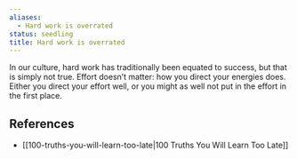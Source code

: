 ```yaml
---
aliases:
  - Hard work is overrated
status: seedling
title: Hard work is overrated
---
```

In our culture, hard work has traditionally been equated to success, but that is simply not true. Effort doesn’t matter: how you direct your energies does. Either you direct your effort well, or you might as well not put in the effort in the first place.

## References

- [[100-truths-you-will-learn-too-late|100 Truths You Will Learn Too Late]]
